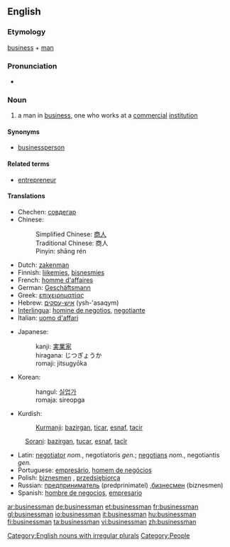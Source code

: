 ==English==
{{wikipedia}}

===Etymology===
[[business]] + [[man]]

===Pronunciation===
* {{audio|en-us-businessman.ogg|Audio (US)}}

===Noun===
{{en-noun|businessmen}}

# a man in [[business]], one who works at a [[commercial]] [[institution]]

====Synonyms====
* [[businessperson]]

====Related terms====
* [[entrepreneur]]

====Translations====
{{top}}
* Chechen: [[совдегар]]
* Chinese:
*: Simplified Chinese: [[商人]]
*: Traditional Chinese: 商人
*: Pinyin: shāng rén
* Dutch: [[zakenman]]
* Finnish: [[liikemies]], [[bisnesmies]]
* French: [[homme d'affaires]]
* German: [[Geschäftsmann]] {{m}}
* Greek: [[επιχειρηματίας]]
* Hebrew: [[איש-עסקים]] (ysh-'asaqym) {{m}}
* [[Interlingua]]: [[homine de negotios]], [[negotiante]]
* Italian: [[uomo d'affari]]
{{mid}}
* Japanese:
*: kanji: [[実業家]]
*: hiragana: じつぎょうか
*: romaji: jitsugyōka
* Korean:
*: hangul: [[실업가]]
*: romaja: sireopga
* Kurdish:
*: [[Kurmanji]]: [[bazirgan]], [[ticar]], [[esnaf]], [[tacir]]
: [[Sorani]]: [[bazirgan]], [[tucar]], [[esnaf]], [[tacîr]]
* Latin: [[negotiator]] ''nom.'', negotiatoris ''gen.''; [[negotians]] ''nom.'', negotiantis ''gen.''
* Portuguese: [[empresário]], [[homem de negócios]]
* Polish: [[biznesmen]] {{m}}, [[przedsiębiorca]] {{m}}
* Russian: [[предприниматель]] (predprinimatel) {{m}},[[бизнесмен]] (biznesmen) {{m}}
* Spanish: [[hombre de negocios]], [[empresario]]
{{bottom}}

[[Category:English nouns with irregular plurals]]
[[Category:People]]

[[ar:businessman]]
[[de:businessman]]
[[et:businessman]]
[[fr:businessman]]
[[gl:businessman]]
[[io:businessman]]
[[it:businessman]]
[[hu:businessman]]
[[fi:businessman]]
[[ta:businessman]]
[[vi:businessman]]
[[zh:businessman]]